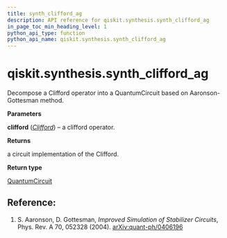 ```yaml
---
title: synth_clifford_ag
description: API reference for qiskit.synthesis.synth_clifford_ag
in_page_toc_min_heading_level: 1
python_api_type: function
python_api_name: qiskit.synthesis.synth_clifford_ag
---
```


<span id="qiskit-synthesis-synth-clifford-ag" />

# qiskit.synthesis.synth\_clifford\_ag

<Function id="qiskit.synthesis.synth_clifford_ag" name="synth_clifford_ag" isDedicatedPage={true} github="https://github.com/qiskit/qiskit/tree/stable/0.24/qiskit/synthesis/clifford/clifford_decompose_ag.py" signature="synth_clifford_ag(clifford)">
  Decompose a Clifford operator into a QuantumCircuit based on Aaronson-Gottesman method.

  **Parameters**

  **clifford** ([*Clifford*](qiskit.quantum_info.Clifford "qiskit.quantum_info.Clifford")) – a clifford operator.

  **Returns**

  a circuit implementation of the Clifford.

  **Return type**

  [QuantumCircuit](qiskit.circuit.QuantumCircuit "qiskit.circuit.QuantumCircuit")

  ## Reference:

  1.  S. Aaronson, D. Gottesman, *Improved Simulation of Stabilizer Circuits*, Phys. Rev. A 70, 052328 (2004). [arXiv:quant-ph/0406196](https://arxiv.org/abs/quant-ph/0406196)
</Function>

